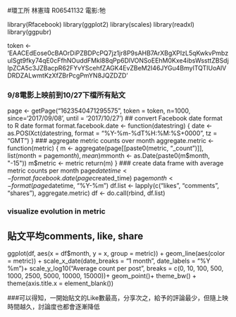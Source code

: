 #環工所 林憲瑋 R06541132 電影:牠

library(Rfacebook)
library(ggplot2)
library(scales)
library(readxl)
library(ggpubr)

token <- 'EAACEdEose0cBAOrDiPZBDPcPQ7jz1jr8P9sAHB7ArXBgXPIzL5qKwkvPmbzulSgt9fky74qE0cFfhNOuddFMkl88qPp6DlVONSoEEhM0Kxe4ibsWssttZBSdjIpZCA5c3JZBacpR62FYvYScehfZAGK4EvZBeM2I46JYGu4BmylTQTIUoAlVDRDZALwmtKzXfZBrPcgPmYN8JQZDZD'

### 9/8電影上映前到10/27下檔所有貼文
page <- getPage("1623540471295575", token = token, n=1000, since='2017/09/08', until = '2017/10/27')
## convert Facebook date format to R date format
format.facebook.date <- function(datestring) {
  date <- as.POSIXct(datestring, format = "%Y-%m-%dT%H:%M:%S+0000", tz = "GMT")
}
### aggregate metric counts over month
aggregate.metric <- function(metric) {
  m <- aggregate(page[[paste0(metric, "_count")]], list(month = page$month),
    mean)
  m$month <- as.Date(paste0(m$month, "-15"))
  m$metric <- metric
  return(m)
}
### create data frame with average metric counts per month
page$datetime <- format.facebook.date(page$created_time)
page$month <- format(page$datetime, "%Y-%m")
df.list <- lapply(c("likes", "comments", "shares"), aggregate.metric)
df <- do.call(rbind, df.list)

### visualize evolution in metric
## 貼文平均comments, like, share 
ggplot(df, aes(x = df$month, y = x, group = metric)) +
  geom_line(aes(color = metric)) +
  scale_x_date(date_breaks = "1 month", date_labels = "%Y \n %m")+
  scale_y_log10("Average count per post",
  breaks = c(0, 10, 100, 500, 1000, 2500, 5000, 10000, 15000))+
  geom_point()+
  theme_bw() +
  theme(axis.title.x = element_blank())

###可以得知，一開始貼文的Like數最高，分享次之，給予的評論最少，但隨上映時間越久，討論度也都會逐漸降低
